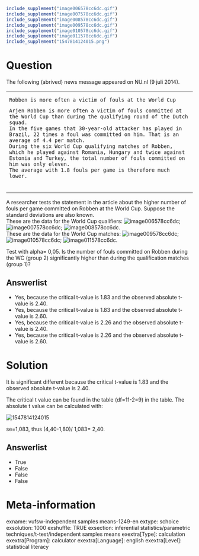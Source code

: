```{r, echo = FALSE, results = "hide"}
include_supplement("image006578cc6dc.gif")
include_supplement("image007578cc6dc.gif")
include_supplement("image008578cc6dc.gif")
include_supplement("image009578cc6dc.gif")
include_supplement("image010578cc6dc.gif")
include_supplement("image011578cc6dc.gif")
include_supplement("1547814124015.png")
```

Question
========
The following (abrived) news message appeared on NU.nl (9 juli 2014).  
  

<table>
<colgroup>
<col style="width: 100%" />
</colgroup>
<tbody>
<tr class="odd">
<td><pre><code>Robben is more often a victim of fouls at the World Cup </code></pre>
<pre><code>Arjen Robben is more often a victim of fouls committed at the World Cup than during the qualifying round of the Dutch squad. 
In the five games that 30-year-old attacker has played in Brazil, 22 times a foul was committed on him. That is an average of 4.4 per match. 
During the six World Cup qualifying matches of Robben, which he played against Romania, Hungary and twice against Estonia and Turkey, the total number of fouls committed on him was only eleven. 
The average with 1.8 fouls per game is therefore much lower. </code></pre>
<br />
</td>
</tr>
</tbody>
</table>

  
A researcher tests the statement in the article about the higher number
of fouls per game committed on Robben at the World Cup. Suppose the
standard deviations are also known.  
These are the data for the World Cup qualifiers:
<img src="image006578cc6dc.gif" class="fr-fic fr-dii"
alt="image006578cc6dc" />;
<img src="image007578cc6dc.gif" class="fr-fic fr-dii"
alt="image007578cc6dc" />;
<img src="image008578cc6dc.gif" class="fr-fic fr-dii"
alt="image008578cc6dc" />.  
These are the data for the World Cup matches:
<img src="image009578cc6dc.gif" class="fr-fic fr-dii"
alt="image009578cc6dc" />;
<img src="image010578cc6dc.gif" class="fr-fic fr-dii"
alt="image010578cc6dc" />;
<img src="image011578cc6dc.gif" class="fr-fic fr-dii"
alt="image011578cc6dc" />.  
  
Test with alpha= 0,05. Is the number of fouls committed on Robben during
the WC (group 2) significantly higher than during the qualification
matches (group 1)?

Answerlist
----------
* Yes, because the critical t-value is 1.83 and the observed absolute
  t-value is 2.40.
* Yes, because the critical t-value is 1.83 and the observed absolute
  t-value is 2.60.
* Yes, because the critical t-value is 2.26 and the observed absolute
  t-value is 2.40.
* Yes, because the critical t-value is 2.26 and the observed absolute
  t-value is 2.60.

Solution
========





It is significant different because the critical t-value is 1.83 and the
observed absolute t-value is 2.40.  
  
The critical t value can be found in the table (df=11-2=9) in the table.
The absolute t value can be calculated with:  
  
  
<img src="1547814124015.png" class="fr-fic fr-dii tvcss_3"
alt="1547814124015" />  
  
se=1,083, thus (4,40-1,80)/ 1,083= 2,40.

Answerlist
----------
* True
* False
* False
* False

Meta-information
================
exname: vufsw-independent samples means-1249-en
extype: schoice
exsolution: 1000
exshuffle: TRUE
exsection: inferential statistics/parametric techniques/t-test/independent samples means
exextra[Type]: calculation
exextra[Program]: calculator
exextra[Language]: english
exextra[Level]: statistical literacy

